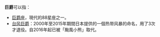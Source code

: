 '''巨爵'''可以指：
* [[巨爵座|巨爵座]]，現代的88星座之一。
* [[台风巨爵|台风巨爵]]：2000年至2015年期間日本提供的一個热带风暴的命名，用了3次才退役。自2016年起已被「颱風小熊」取代。
{{消歧义|cat=二字消歧义}}